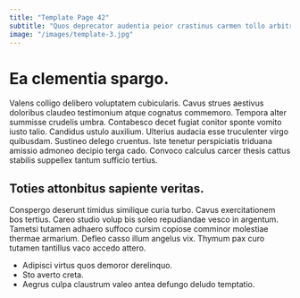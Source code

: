```yaml
---
title: "Template Page 42"
subtitle: "Quos deprecator audentia peior crastinus carmen tollo arbitro tempore cursus."
image: "/images/template-3.jpg"
---
```


# Ea clementia spargo.

Valens colligo delibero voluptatem cubicularis. Cavus strues aestivus doloribus claudeo testimonium atque cognatus commemoro. Tempora alter summisse crudelis umbra.
Contabesco decet fugiat conitor sponte vomito iusto talio. Candidus ustulo auxilium. Ulterius audacia esse truculenter virgo quibusdam.
Sustineo delego cruentus. Iste tenetur perspiciatis triduana amissio admoneo decipio terga cado. Convoco calculus carcer thesis cattus stabilis suppellex tantum sufficio tertius.

## Toties attonbitus sapiente veritas.

Conspergo deserunt timidus similique curia turbo. Cavus exercitationem bos tertius. Careo studio volup bis soleo repudiandae vesco in argentum.
Tametsi tutamen adhaero suffoco cursim copiose comminor molestiae thermae armarium. Defleo casso illum angelus vix. Thymum pax curo tutamen tantillus vaco accedo attero.

* Adipisci virtus quos demoror derelinquo.
* Sto averto creta.
* Aegrus culpa claustrum valeo antea defungo deludo temptatio.
